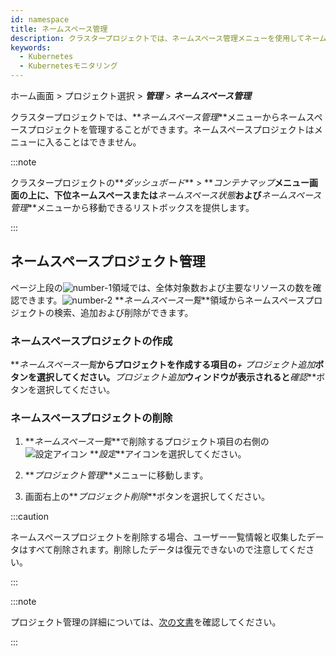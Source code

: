 ```yaml
---
id: namespace
title: ネームスペース管理
description: クラスタープロジェクトでは、ネームスペース管理メニューを使用してネームスペースプロジェクトを管理できます。
keywords:
  - Kubernetes
  - Kubernetesモニタリング
---
```


ホーム画面 > プロジェクト選択 > **_管理_** > **_ネームスペース管理_**

クラスタープロジェクトでは、**_ネームスペース管理_**メニューからネームスペースプロジェクトを管理することができます。ネームスペースプロジェクトはメニューに入ることはできません。

:::note

クラスタープロジェクトの**_ダッシュボード_** > **_コンテナマップ_**メニュー画面の上に、下位ネームスペースまたは**_ネームスペース状態_**および**_ネームスペース管理_**メニューから移動できるリストボックスを提供します。 

<ImgLang img='k8s-namespace-project-list-check.png' desc='ネームスペース移動' />

:::

## ネームスペースプロジェクト管理

<ImgLang img='k8s-namespace-mng.png' desc='ネームスペース管理' />

ページ上段の![number-1](/img/number-01.png)領域では、全体対象数および主要なリソースの数を確認できます。![number-2](/img/number-02.png) **_ネームスペース一覧_**領域からネームスペースプロジェクトの検索、追加および削除ができます。

### ネームスペースプロジェクトの作成

**_ネームスペース一覧_**からプロジェクトを作成する項目の**_+ プロジェクト追加_**ボタンを選択してください。**_プロジェクト追加_**ウィンドウが表示されると**_確認_**ボタンを選択してください。

### ネームスペースプロジェクトの削除

1. **_ネームスペース一覧_**で削除するプロジェクト項目の右側の![設定アイコン](/img/ico-setting.svg) **_設定_**アイコンを選択してください。

2. **_プロジェクト管理_**メニューに移動します。

3. 画面右上の**_プロジェクト削除_**ボタンを選択してください。

:::caution

ネームスペースプロジェクトを削除する場合、ユーザー一覧情報と収集したデータはすべて削除されます。削除したデータは復元できないので注意してください。

:::

:::note

プロジェクト管理の詳細については、[次の文書](../project/project-manage)を確認してください。

:::
